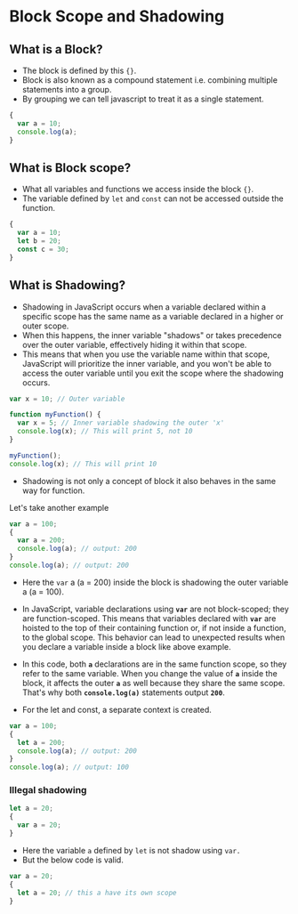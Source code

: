 # Block Scope and Shadowing

## What is a Block?

- The block is defined by this `{}`.
- Block is also known as a compound statement i.e. combining multiple statements into a group.
- By grouping we can tell javascript to treat it as a single statement.

```js showLineNumbers
{
  var a = 10;
  console.log(a);
}
```

## What is Block scope?

- What all variables and functions we access inside the block `{}`.
- The variable defined by `let` and `const` can not be accessed outside the function.

```js showLineNumbers
{
  var a = 10;
  let b = 20;
  const c = 30;
}
```

## What is Shadowing?

- Shadowing in JavaScript occurs when a variable declared within a specific scope has the same name as a variable declared in a higher or outer scope.
- When this happens, the inner variable "shadows" or takes precedence over the outer variable, effectively hiding it within that scope.
- This means that when you use the variable name within that scope, JavaScript will prioritize the inner variable, and you won't be able to access the outer variable until you exit the scope where the shadowing occurs.

```js showLineNumbers
var x = 10; // Outer variable

function myFunction() {
  var x = 5; // Inner variable shadowing the outer 'x'
  console.log(x); // This will print 5, not 10
}

myFunction();
console.log(x); // This will print 10
```

- Shadowing is not only a concept of block it also behaves in the same way for function.

Let's take another example

```js showLineNumbers
var a = 100;
{
  var a = 200;
  console.log(a); // output: 200
}
console.log(a); // output: 200
```

- Here the `var` a (a = 200) inside the block is shadowing the outer variable a (a = 100).
- In JavaScript, variable declarations using **`var`** are not block-scoped; they are function-scoped. This means that variables declared with **`var`** are hoisted to the top of their containing function or, if not inside a function, to the global scope. This behavior can lead to unexpected results when you declare a variable inside a block like above example.
- In this code, both **`a`** declarations are in the same function scope, so they refer to the same variable. When you change the value of **`a`** inside the block, it affects the outer **`a`** as well because they share the same scope. That's why both **`console.log(a)`** statements output **`200`**.

- For the let and const, a separate context is created.

```js showLineNumbers
var a = 100;
{
  let a = 200;
  console.log(a); // output: 200
}
console.log(a); // output: 100
```

### Illegal shadowing

```js showLineNumbers
let a = 20;
{
  var a = 20;
}
```

- Here the variable `a` defined by `let` is not shadow using `var.`
- But the below code is valid.

```js showLineNumbers
var a = 20;
{
  let a = 20; // this a have its own scope
}
```
